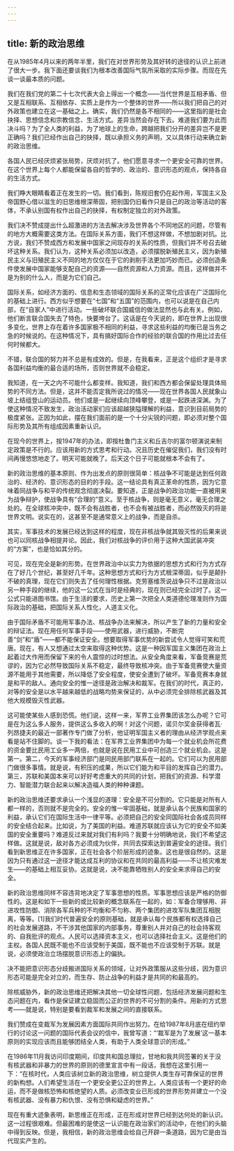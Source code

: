```yaml
---
---
---
```

title: 新的政治思维
---

在从1985年4月以来的两年半里，我们在对世界形势及其好转的途径的认识上前进了很大一步。我下面还要谈我们为根本改善国际气氛所采取的实际步骤。而现在先谈一谈最本质的问题。

我们在我们党的第二十七次代表大会上得出一个概念——当代世界是互相矛盾、但又是互相联系、互相依存、实质上是作为一个整体的世界——所以我们把自己的对外政策也建立在这一基础之上。确实，我们仍然是各不相同的——这里指的是社会抉择、思想信念和宗教信念、生活方式。差异当然会存在下去。难道我们要为此而决斗吗？为了全人类的利益，为了地球上的生命，跨越把我们分开的差异岂不是更正确吗？我们已经作出自己的抉择，既以承担义务的声明，又以具体行动来确立新的政治思维。

各国人民已经厌烦紧张局势，厌烦对抗了。他们愿意寻求一个更安全可靠的世界。在这个世界上每个人都能保留各自的哲学的、政治的、意识形态的观点，保持各自的生活方式。

我们睁大眼睛看着正在发生的一切。我们看到，陈规旧套仍在起作用，军国主义及帝国野心借以滋生的旧思维根深蒂固，把别国仍旧看作只是自己的政治等活动的客体，不承认别国有权作出自己的抉择，有权制定独立的对外政策。

我们决不赞成提出什么超激进的方法去解决涉及世界各个不同地区的问题，尽管有的地方大概需要这类方法。在国际关系方面，我们不想这样做，不想加剧对抗。比方说，我们不赞成西方和发展中国家之间现存的关系的性质，但我们并不号召去破坏这种关系。我们认为，这种关系必须加以改造，必须摆脱新殖民主义，因为新殖民主义与旧殖民主义不同的地方仅仅在于它的剥削手法更加巧妙而已。必须创造条件使发展中国家能够支配自己的资源——自然资源和人力资源。而且，这样做并不是为别的什么人，而是为它们自己。

国际关系，如经济方面的、信息和生态领域的国际关系的正常化应该在广泛国际化的基础上进行。西方似乎想要在“七国”和“五国”的范围内，也可以说是在自己内部，在“自家人”中进行活动。一些破坏联合国威信的做法显然也与此有关。例如，他们断言联合国失去了特色，快要垮台了。这话是在今天说的，即在世界上出现很多变化，世界上存在着许多国家极不相同的利益，寻求这些利益的均衡已是当务之急的时候说的。在这种情况下，具有搞好国际合作的经验的联合国的作用比过去任何时候都大。

不错，联合国的努力并不总是有成效的。但是，在我看来，正是这个组织才是寻求各国利益均衡的最合适的场所，否则世界就不会稳定。

我知道，在一天之内不可能什么都变样。我知道，我们和西方都会保留处理具体局势的不同方法。但是，这并不能否定我所说过的情况——现在世界各国人民就象山坡上结组登山的运动员。他们或是一起继续向顶峰攀登，或是一起跌进深渊。为了使这种情况不致发生，政治活动家们应该超越狭隘理解的利益，意识到目前局势的极度紧张。正因为如此，摆在我们面前的是一个十分尖锐的问题，即必须对整个国际形势及其所有组成因素重新认识。

在现今的世界上，按1947年的办法，即按杜鲁门主义和丘吉尔的富尔顿演说来制定政策是不行的。应该用新的方式思考和行动。况且历史在催促我们，我们没有时间再慢悠悠地走了。明天可能就晚了。后天这个日子可能就根本不会有了。

新的政治思维的基本原则、作为出发点的原则很简单：核战争不可能是达到任何政治的、经济的、意识形态的目的的手段。这一结论具有真正革命的性质，因为它意味着同战争与和平的传统观念彻底决裂。要知道，正是战争的政治功能一直被用来为战争辩护，使战争具有“合理的”意义。至于核战争，则是毫无意义，毫无合理之处的。在全球核冲突中，既不会有战胜者，也不会有被战胜者，而必然毁灭的将是世界文明。说实在的，这甚至不是通常意义上的战争，而是自杀。

其实，军事技术的发展已经达到这样的程度，现在非核战争就其毁灭性的后果来说也可以同核战争相提并论。因此，我们对核战争的评价用于这种大国武装冲突的“方案”，也是恰如其分的。

可见，现在完全是新的形势。在世界政治中以实力为依据的思想方式和行为方式存在了好几个世纪，甚至好几千年。这种思想方式和行为方式根深蒂固，似乎是颠扑不破的真理，现在它们则失去了任何理性根据。克劳塞维茨说战争只不过是政治以另一种手段的继续，他的这一公式在当时是经典的，现在则已经完全过时了。这一公式只能进图书馆。由于生活的要求，历史上第一次把全人类道德伦理准则作为国际政治的基础，把国际关系人性化，人道主义化。

由于国际矛盾不可能用军事办法、核战争办法来解决，所以产生了新的力量和安全的辩证法。现在用任何军事手段——使用武器，进行威胁，不断完善“剑”和“盾”——都不能保证安全。想要取得军事优势的新尝试令人觉得可笑和荒唐。现在，有人又想通过太空来取得这种优势。这是一种因军国主义集团在政治上起着过大作用而保留下来的令人震惊的过时想法。从安全角度来看，军备竞赛是荒谬的，因为它必然导致国际关系不稳定，最终导致核冲突。由于军备竞赛使大量资源不能用于其他需要，所以降低了安全程度，使安全遭到了破坏。军备竞赛本身就是和平的敌人。通向安全的惟一途径是政治解决和裁军。在我们的时代，真正的，对等的安全是以水平越来越低的战略均势来保证的，从中必须完全排除核武器及其他大规模毁灭性武器。

这可能使某些人感到恐慌。他们说，这样一来，军界工业界集团该怎么办呢？它可是在为这么多人服务，提供这么多收入的啊！对这个问题，诺贝尔奖金获得者瓦·列昂捷夫的最近一部著作专门做了分析，他证明军国主义者的理由从经济学观点来看是站不住脚的。谈一下我的看法：在军界工业界集团中为每一个就业机会所花费的资金要比民用工业多一两倍，也就是说在民用工业中可创造三个就业机会。这是第一。第二，今天的军事经济部门是同民用部门联系在一起的。它们可以为民用部门做很多事情。就是说，有积压的成果，所以它们能为和平目的发挥自己的潜力。第三，苏联和美国本来可以好好考虑重大的共同的计划，把我们的资源、科学潜力、智能潜力联合起来以解决造福人类的种种课题。

新的政治思维还要求承认一个浅显的道理：安全是不可分割的。它只能是对所有人都一样的，否则就不是完全的。安全的惟一牢固基础，就是承认各个民族和国家的利益，承认它们在国际生活中一律平等。必须把自己的安全同国际社会各成员同样的安全结合起来。比如说，为了美国的利益。难道苏联就应该认为它的安全不如美国的安全重要吗？难道反过来就对我们有利吗？我要十分明确地说，我们不希望这样做。这就是说，敌对各方必须成为伙伴，共同去探索达到普遍安全的途径。我们看到新思维正在许多国家，正在社会各个阶层形成的迹象。这也是很自然的。这是因为只有通过这一途径才能达成互利的协议和在共同的最高利益——不让核灾难发生——的基础上相互妥协。这就是说，决不能靠牺牲别人的安全来求得自己的安全。

新的政治思维同样不容违背地决定了军事思想的性质。军事思想应该是严格的防御性的。这是和如下一些新的或比较新的概念联系在一起的，如：军备合理够用、非进攻性防御、消除各军兵种的不均衡和不匀称、两个集团的进攻军队集团互相脱离，等等。[1]我们时代普遍安全的原则基础，就是承认每个民族都有权选择自己的社会发展道路，不干涉其他国家的内部事务，尊重别人并对自己的社会持客观的、自我批评的观点。人民可以选择资本主义，也可以选择社会主义。这是他们的主权。各国人民既不能也不应该受制于美国，既不能也不应该受制于苏联。就是说，必须使政治立场摆脱意识形态上的偏执。

决不能把意识形态分歧搬进国际关系的领域，让对外政策服从这些分歧，因为意识形态可能是完全对立的，而生存、防止战争的利益才是共同的和最高的。

除核威胁外，新的政治思维还把解决其他一切全球性问题，包括经济发展问题和生态问题在内，看作是保证建立稳固而公正的世界的不可分割的条件。用新的方式思考——就是说，特别是要看到裁军和发展之间的直接联系。

我们赞成在变裁军为发展因素方面国际共同作出努力。在给1987年8月底在纽约举行的讨论这一问题的国际代表会议的信中，我曾写道：“‘裁军是为了发展’这一基本原则的实现应该而且能够团结全人类，有助于人类全球意识的形成。”

在1986年11月我访问印度期间，印度共和国总理拉，甘地和我共同签署的关于没有核武器和非暴力的世界的原则的德里宣言中有一段话，我想在这里引用一下：“在核时代，人类应该树立新的政治思维，树立提供人类生存可靠保证的世界的新构想。人们希望生活在一个更安全更公正的世界上。人类应该有一个更好的命运，而不是做核恐怖和核绝望的人质。必须改变业已形成的世界形势并建立一个没有核武器、没有暴力和仇恨、没有恐惧和疑虑的世界。”

现在有重大迹象表明，新思维正在形成，正在形成对世界已经到达何处的新认识。这一过程很艰难。但最困难的是使这一认识能在政治家们的活动中，在他们的头脑中得到反映。但是，我相信，新的政治思维会给自己开辟一条道路，因为它是由当代现实产生的。